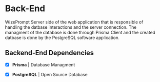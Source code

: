 # Back-End 
WizePrompt Server side of the web application that is responsible of handling
the datbase interactions and the server connection. The managment of the database is 
done through Prisma Client and the created datbase is done by the PostgreSQL software application.

## Backend-End Dependencies
- [x] **Prisma** | Database Managment
- [x] **PostgreSQL** | Open Source Database 

